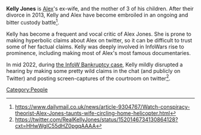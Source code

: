 '''Kelly Jones''' is [[Alex Jones|Alex]]'s ex-wife, and the mother of 3 of his children. After their divorce in 2013, Kelly and Alex have become embroiled in an ongoing and bitter custody battle<ref>https://www.dailymail.co.uk/news/article-9304767/Watch-conspiracy-theorist-Alex-Jones-taunts-wife-circling-home-helicopter.html</ref>.

Kelly has become a frequent and vocal critic of Alex Jones. She is prone to making hyperbolic claims about Alex on twitter, so it can be difficult to trust some of her factual claims. Kelly was deeply involved in InfoWars rise to prominence, including making most of Alex's most famous documentaries.

In mid 2022, during [[InfoW et. al. Bankruptcy Case|the InfoW Bankruptcy case]], Kelly mildly disrupted a hearing by making some pretty wild claims in the chat (and publicly on Twitter) and posting screen-captures of the courtroom on twitter<ref>https://twitter.com/RealKellyJones/status/1520146734130864128?cxt=HHwWgIC55dHZ0pgqAAAA</ref>.

[[Category:People]]